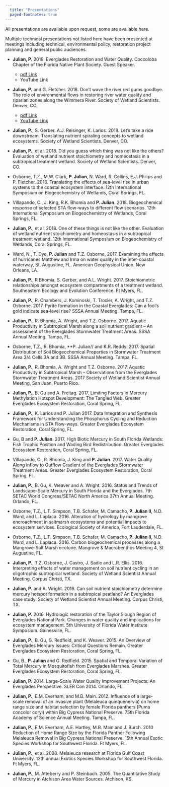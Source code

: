 ```yaml
---
  title: "Presentations"
  paged-footnotes: true
---
```


All presentations are available upon request, some are available here. 

Multiple technical presentations not listed here have been presented at meetings including technical, environmental policy, restoration project planning and general public audiences.

- **Julian, P.** 2019. Everglades Restoration and Water Quality. Coccoloba Chapter of the Florida Native Plant Society. Guest Speaker.  
  - [pdf Link](SwampThingPaul.github.io/files/pres/20190321_Everglades.pdf){target="_blank"}
  - YouTube Link

- **Julian, P.** and G. Fletcher. 2018. Don't wave the river red gums goodbye. The role of environmental flows in restoring river water quality and riparian zones along the Wimmera River. Society of Wetland Scientists. Denver, CO.
  -  [pdf Link](SwampThingPaul.github.io/files/pres/Julian_Fletcher_Wimmera_EFlows_postSWS.pdf){target="_blank"}
  -  [YouTube Link](https://youtu.be/k5w1YYx5r7o){target="_blank"}

- **Julian, P.**, S. Gerber. A.J. Reisinger, K. Larios. 2018. Let’s take a ride downstream. Translating nutrient spiraling concepts to wetland ecosystems. Society of Wetland Scientists. Denver, CO.

- **Julian, P.**, et al. 2018. Did you guess which thing was not like the others? Evaluation of wetland nutrient stoichiometry and homeostasis in a subtropical treatment wetland. Society of Wetland Scientists. Denver, CO.

- Osborne, T.Z., M.W. Clark, **P. Julian**, N. Ward, R. Collins, E.J. Philips and P. Fletcher. 2018. Translating the effects of sea-level rise in urban systems to the coastal ecosystem interface.  12th International Symposium on Biogeochemistry of Wetlands, Coral Springs, FL.

- Villapando, O., J. King, R.K. Bhomia and **P. Julian**. 2018. Biogeochemical response of selected STA flow-ways to different flow scenarios. 12th International Symposium on Biogeochemistry of Wetlands, Coral Springs, FL.

- **Julian, P.**, et al. 2018. One of these things is not like the other. Evaluation of wetland nutrient stoichiometry and homeostasis in a subtropical treatment wetland. 12th International Symposium on Biogeochemistry of Wetlands, Coral Springs, FL.

-	Ward, N., T. Dye, **P. Julian** and T.Z. Osborne, 2017. Examining the effects of hurricanes Matthew and Irma on water quality in the inter-coastal waterway, St. Augustine, FL. American Geophysical Union. New Orleans, LA. 

- **Julian, P.**, R Bhomia, S. Gerber, and A.L. Wright. 2017. Stoichiometric relationships amongst ecosystem compartments of a treatment wetland. Southeastern Ecology and Evolution Conference. Ft Myers, FL. 

- **Julian, P.**, R. Chambers, J. Kominoski, T. Troxler, A. Wright, and T.Z. Osborne. 2017. Pyrite formation in the Coastal Everglades:  Can a fool’s gold indicate sea-level rise? SSSA Annual Meeting. Tampa, FL. 

- **Julian, P.**, R. Bhomia, A. Wright, and T.Z. Osborne. 2017. Aquatic Productivity in Subtropical Marsh along a soil nutrient gradient – An assessment of the Everglades Stormwater Treatment Areas. SSSA Annual Meeting. Tampa, FL.

-	Osborne, T.Z., R. Bhomia, **P. Julian// and K.R. Reddy. 2017. Spatial Distribution of Soil Biogeochemical Properties in Stormwater Treatment Area 3/4 Cells 3A and 3B. SSSA Annual Meeting. Tampa, FL.

- **Julian, P.**, R. Bhomia, A. Wright and T.Z. Osborne. 2017. Aquatic Productivity in Subtropical Marsh – Observations from the Everglades Stormwater Treatment Areas. 2017 Society of Wetland Scientist Annual Meeting, San Juan, Puerto Rico.

- **Julian, P.**, B. Gu and A. Freitag. 2017. Limiting Factors in Mercury Methylation Hotspot Development: The Tangled Web. Greater Everglades Ecosystem Restoration, Coral Spring, FL.

- **Julian, P.**, K. Larios and P. Julian 2017. Data Integration and Synthesis Framework for Understanding the Phosphorus Cycling and Reduction Mechanisms in STA Flow-ways. Greater Everglades Ecosystem Restoration, Coral Spring, FL.

-	Gu, B and **P. Julian**. 2017. High Biotic Mercury in South Florida Wetlands: Fish Trophic Position and Wading Bird Redistribution. Greater Everglades Ecosystem Restoration, Coral Spring, FL.

-	Villapando, O., R. Bhomia, J. King and **P. Julian**. 2017. Water Quality Along inflow to Outflow Gradient of the Everglades Stormwater Treatment Areas. Greater Everglades Ecosystem Restoration, Coral Spring, FL.

-	**Julian, P.**, B. Gu, K. Weaver and A. Wright. 2016. Status and Trends of Landscape-Scale Mercury in South Florida and the Everglades. 7th SETAC World Congress/SETAC North America 37th   Annual Meeting. Orlando, FL.

-	Osborne, T.Z., L.T. Simpson, T.B. Schafer, M. Camacho, **P. Julian II**, N.D. Ward, and L. Laplaca. 2016. Alteration of hydrology by mangrove encroachment in saltmarsh ecosystems and potential impacts to ecosystem services. Ecological Society of America, Fort Lauderdale, FL.

-	Osborne, T.Z., L.T. Simpson, T.B. Schafer, M. Camacho, **P. Julian II**, N.D. Ward, and L. Laplaca. 2016. Carbon biogeochemical processes along a Mangrove-Salt Marsh ecotone. Mangrove & Macrobenthos Meeting 4, St Augustine, FL. 

-	**Julian, P.**, T.Z. Osborne, J. Castro, J. Sadle and L.R. Ellis. 2016. Interpreting effects of water management on soil nutrient cycling in an oligotrophic subtropical wetland. Society of Wetland Scientist Annual Meeting. Corpus Christi, TX.

- **Julian, P.** and A. Wright. 2016. Can soil nutrient stoichiometry determine mercury hotspot formation in a subtropical peatland? An Everglades case study. Society of Wetland Scientist Annual Meeting. Corpus Christi, TX.

- **Julian, P.** 2016. Hydrologic restoration of the Taylor Slough Region of Everglades National Park. Changes in water quality and implications for ecosystem management. 5th University of Florida Water Institute Symposium. Gainesville, FL.

- **Julian, P.**, B. Gu, G. Redfield, and K. Weaver. 2015. An Overview of Everglades Mercury Issues: Critical Questions Remain. Greater Everglades Ecosystem Restoration, Coral Spring, FL.

-	Gu, B., **P. Julian** and G. Redfield. 2015. Spatial and Temporal Variation of Total Mercury in Mosquitofish from Everglades Marshes. Greater Everglades Ecosystem Restoration, Coral Spring, FL.

- **Julian, P.** 2014. Large-Scale Water Quality Improvement Projects: An Everglades Perspective. SLER Con 2014. Orlando, FL.

- **Julian, P.**, E.M. Everham, and M.B. Main. 2012. Influence of a large-scale removal of an invasive plant (Melaleuca quinquenervia) on home range size and habitat selection by female Florida panthers (Puma concolor coryi) within Big Cypress National Preserve. 75th Florida Academy of Science Annual Meeting. Tampa, FL.

- **Julian, P.**, E.M. Everham, A.E. Hartley, M.B. Main and J. Burch. 2010 Reduction of Home Range Size by the Florida Panther Following Melaleuca Removal in Big Cypress National Preserve. 15th Annual Exotic Species Workshop for Southwest Florida. Ft Myers, FL.

- **Julian, P.**, et al. 2008. Melaleuca research at Florida Gulf Coast University. 13th annual Exotics Species Workshop for Southwest Florida. Ft Myers, FL.

- **Julian, P.**, M. Atteberry and P. Steinbach. 2005.  The Quantitative Study of Mercury in Atchison Area Water Sources. Atchison, KS. 

